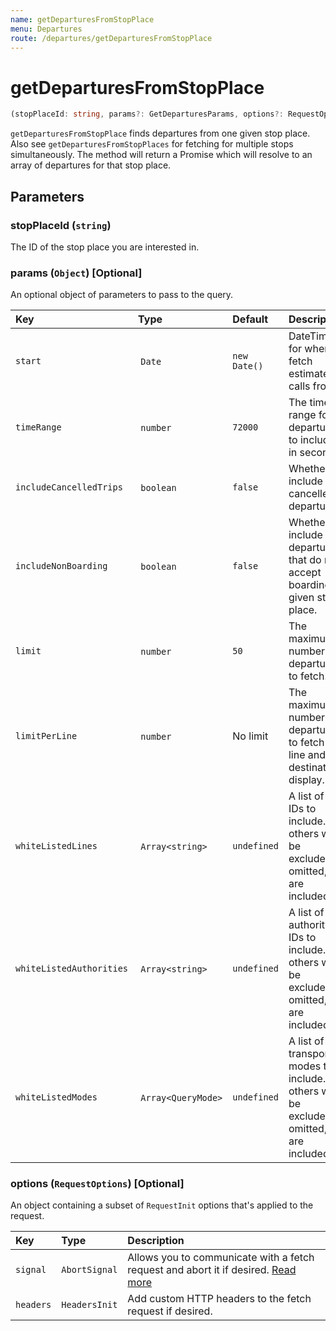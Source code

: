 ```yaml
---
name: getDeparturesFromStopPlace
menu: Departures
route: /departures/getDeparturesFromStopPlace
---
```


# getDeparturesFromStopPlace

```typescript
(stopPlaceId: string, params?: GetDeparturesParams, options?: RequestOptions) => Promise<Array<Departure>>
```

`getDeparturesFromStopPlace` finds departures from one given stop place. Also see `getDeparturesFromStopPlaces` for fetching for multiple stops simultaneously.
The method will return a Promise which will resolve to an array of departures for that stop place.

## Parameters

### stopPlaceId (`string`)

The ID of the stop place you are interested in.

### params (`Object`) [Optional]

An optional object of parameters to pass to the query.

| Key                      | Type                | Default      | Description                                                                                      |
| :----------------------- | :------------------ | :----------- | :----------------------------------------------------------------------------------------------- |
| `start`                  |  `Date`             | `new Date()` | DateTime for when to fetch estimated calls from.                                                 |
| `timeRange`              |  `number`           | `72000`      | The time range for departures to include in seconds.                                             |
| `includeCancelledTrips`  |  `boolean`          | `false`      | Whether to include cancelled departures.                                                         |
| `includeNonBoarding`     |  `boolean`          | `false`      | Whether to include departures that do not accept boarding at given stop place.                   |
| `limit`                  |  `number`           | `50`         | The maximum number of departures to fetch.                                                       |
| `limitPerLine`           |  `number`           | No limit     | The maximum number of departures to fetch per line and destination display.                      |
| `whiteListedLines`       |  `Array<string>`    | `undefined`  | A list of line IDs to include. All others will be excluded. If omitted, all are included.        |
| `whiteListedAuthorities` |  `Array<string>`    | `undefined`  | A list of authority IDs to include. All others will be excluded. If omitted, all are included.   |
| `whiteListedModes`       |  `Array<QueryMode>` | `undefined`  | A list of transport modes to include. All others will be excluded. If omitted, all are included. |

### options (`RequestOptions`) [Optional]

An object containing a subset of `RequestInit` options that's applied to the request.

| Key       | Type          | Description                                                                                                                                       |
| :-------- | :------------ | :------------------------------------------------------------------------------------------------------------------------------------------------ |
| `signal`  | `AbortSignal` | Allows you to communicate with a fetch request and abort it if desired. [Read more](https://developer.mozilla.org/en-US/docs/Web/API/AbortSignal) |
| `headers` | `HeadersInit` | Add custom HTTP headers to the fetch request if desired.                                                                                          |
